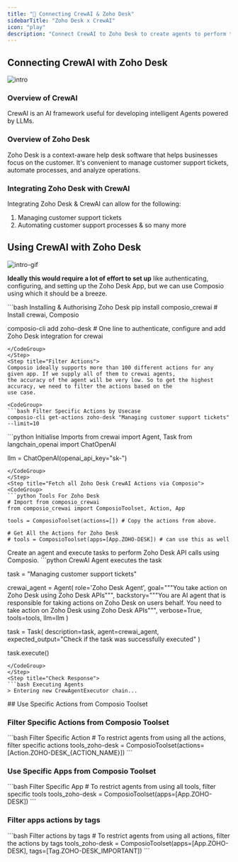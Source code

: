 ```yaml
---
title: "🚀 Connecting CrewAI & Zoho Desk"
sidebarTitle: "Zoho Desk x CrewAI"
icon: "play"
description: "Connect CrewAI to Zoho Desk to create agents to perform tasks using natural language"
---
```


## Connecting CrewAI with Zoho Desk
![intro](/media/intro.jpg)

### Overview of CrewAI

CrewAI is an AI framework useful for developing intelligent Agents powered by LLMs.

### Overview of Zoho Desk

Zoho Desk is a context-aware help desk software that helps businesses focus on the customer. It's convenient to manage customer support tickets, automate processes, and analyze operations.

### Integrating Zoho Desk with CrewAI

Integrating Zoho Desk & CrewAI can allow for the following:

1. Managing customer support tickets
2. Automating customer support processes
& so many more

## Using CrewAI with Zoho Desk
![intro-gif](/media/intro.gif)
<Steps>
<Step title="Setting Up the Environment">

**Ideally this would require a lot of effort to set up** like authenticating, configuring, and setting up the Zoho Desk App, but we can use Composio using which it should be a breeze.

<CodeGroup>
```bash Installing & Authorising Zoho Desk
pip install composio_crewai # Install crewai, Composio 

composio-cli add zoho-desk # One line to authenticate, configure and add Zoho Desk integration for crewai
```
</CodeGroup>
</Step>
<Step title="Filter Actions">
Composio ideally supports more than 100 different actions for any given app. If we supply all of them to crewai agents, 
the accuracy of the agent will be very low. So to get the highest accuracy, we need to filter the actions based on the 
use case.

<CodeGroup>
```bash Filter Specific Actions by Usecase
composio-cli get-actions zoho-desk "Managing customer support tickets" --limit=10
```
</CodeGroup>

</Step>
<Step title="Import Base Packages">

<CodeGroup>
```python Initialise Imports
from crewai import Agent, Task
from langchain_openai import ChatOpenAI

llm = ChatOpenAI(openai_api_key="sk-<OPENAI KEY>")
```
</CodeGroup>
</Step>
<Step title="Fetch all Zoho Desk CrewAI Actions via Composio">
<CodeGroup>
```python Tools For Zoho Desk
# Import from composio_crewai
from composio_crewai import ComposioToolset, Action, App

tools = ComposioToolset(actions=[]) # Copy the actions from above. 

# Get All the Actions for Zoho Desk
# tools = ComposioToolset(apps=[App.ZOHO-DESK]) # can use this as well
```
</CodeGroup>
</Step>
<Step title="Execute the Agent">
Create an agent and execute tasks to perform Zoho Desk API calls using Composio. 
<CodeGroup>
```python CrewAI Agent executes the task

task = "Managing customer support tickets"

crewai_agent = Agent(
    role='Zoho Desk Agent',
    goal="""You take action on Zoho Desk using Zoho Desk APIs""",
    backstory="""You are AI agent that is responsible for taking actions on Zoho Desk on users behalf. You need to take action on Zoho Desk using Zoho Desk APIs""",
    verbose=True,
    tools=tools,
    llm=llm
)

task = Task(
    description=task,
    agent=crewai_agent,
    expected_output="Check if the task was successfully executed"
)

task.execute()
```
</CodeGroup>
</Step>
<Step title="Check Response">
```bash Executing Agents
> Entering new CrewAgentExecutor chain...
```
</Step>
</Steps>
## Use Specific Actions from Composio Toolset

### Filter Specific Actions from Composio Toolset

<CodeGroup>
```bash Filter Specific Action
# To restrict agents from using all the actions, filter specific actions
tools_zoho-desk = ComposioToolset(actions=[Action.ZOHO-DESK_{ACTION_NAME}])
```
</CodeGroup>

### Use Specific Apps from Composio Toolset
<CodeGroup>
```bash Filter Specific App
# To restrict agents from using all tools, filter specific tools
tools_zoho-desk = ComposioToolset(apps=[App.ZOHO-DESK])
```
</CodeGroup>

### Filter apps actions by tags 
<CodeGroup>
```bash Filter actions by tags
# To restrict agents from using all actions, filter the actions by tags
tools_zoho-desk = ComposioToolset(apps=[App.ZOHO-DESK], tags=[Tag.ZOHO-DESK_IMPORTANT])
```
</CodeGroup>
